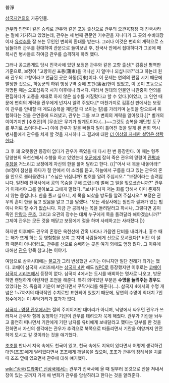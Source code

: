 普淨

[[삼국지연의]]의 가공인물.

[[관우]]와 인연이 깊은 승려로 관우와 같은 포동 출신으로 관우의 오관육참장 때 진국사라는 절에 기거하고 있었는데, 관우는 세 번째 관문인 기수관을 지나다가 그 곳의 수비대장이자 [[유성추]]를 잘 쓰는 무인인 변희의 환대를 받는다. 그러나 이것은 변희의 계략으로 스님들더러 관우를 환대하여 관문으로 들여보낸 후, 진국사 안에서 접대하다가 그곳에 매복시킨 병사들로 하여금 관우를 습격하게 하려 했다. 

그러나 공교롭게도 당시 진국사에 있던 보정은 관우와 같은 고향 출신[* 김홍신 평역판 기준으로, 보정이 "고향이신 포동(蒲東)을 떠나신 지 얼마나 되십니까?"라고 하는데 원래 관우의 고향이라고 언급된 곳은 하동(河東)이다. 이 문제는 연의의 편집 시기 때문에 발생한 것으로, 하동군의 하위 행정구역 중에 포판(蒲坂)현이 있었고, 이 곳이 포동으로 개명된 때는 오호십육국 시기 이후에나 와서다. 따라서 원대의 인물인 나관중이 연의를 편집하다가 고증을 제대로 하지 않은 실수를 저질렀다고 할 수 있다.]이었고, 그 인연 때문에 변희의 계략을 관우에게 넌지시 알려 주었다.[* 마찬가지로 김홍신 판에서는 보정이 관우를 안내할 때 계도(승복을 재단할 때 쓰이는 칼)를 가리키며 눈짓을 함으로써 위험하다는 것을 은연중에 드러냈고, 관우는 그를 보고 변희의 계략을 알아챘다.][* 별개의 이야기지만 [수호전]의 [무송]은 무기가 쌍계도이다.(...)~~그것도 승복을 재단할 도구를 무기로 쓰이다니!~~] 이에 관우가 칼을 빼들자 일이 틀어진 것을 알게 된 변희 역시 병사들에게 관우를 치게 할 것을 지시하나 그 결과에 대한 [[더 이상의 자세한 설명은 생략한다]].

그 후 꽤 오랫동안 등장이 없다가 관우가 죽었을 때 다시 한 번 등장한다. 이 때는 형주 당양현의 옥천산에서 수행을 하고 있었는데 [[오]]군에게 잡혀 죽은 관우의 망령이 [[관평]]과 [[주창]]을 거느리고 보정에게 자신의 한을 풀어 달라고 한다.
{{|"어서 내 목을 내놓아라!"
(보정이 참선을 하다가 절 안에서 이 소리를 듣고, 하늘에서 구름을 타고 있는 관우의 혼을 안으로 불러들였다.)
"스님은 뉘십니까? 법호를 알려 주십시오."
"보정이라는 승려입니다. 일전에 진국사에서 공의 목숨을 구해 드렸는데 벌써 그 일을 잊으셨습니까?"
관우가 이제서야 그를 알아보고 그에게 말했다.
"보시다시피 저는 화를 당해서 이미 존재하지 않는 몸입니다. 한을 풀고 싶으니, 제 목을 되찾을 방도를 알려 주십시오."
보정은 관우의 혼이 한을 품고 있음을 알고 그를 달랬다.
"모든 세상사에는 원인과 결과가 있는 법이니 어찌 할 수가 없습니다. 지금 관 공께서는 목을 돌려달라고 하시나, 그렇다면 공이 죽인 [[안량]]과 [[문추]], 그리고 오관의 장수는 대체 누구에게 목을 돌려달라 해야겠습니까?"
그제야 관우는 모든 것을 깨닫고 보정에게 절을 하며 사례하고는 사라졌다.|}}

하지만 이후에도 관우의 혼령은 옥천산에 간혹 나타나 가뭄엔 단비를 내리거나, 홍수 때는 해가 뜨게 하는 등 영험함을 보여 그 지역 사람들에게 신으로 모셔졌다[* 비단 이 설화 때문이 아니더라도, 관우를 신으로 숭배하는 곳은 여기 외에도 엄청 많다. 그 이유에 대해선 [[관우]] 항목 참고.]는 이야기.

여담으로 삼국시대에는 [[불교]]가 그리 번성했던 시기는 아니지만 일단 전래가 되기는 했다.
코에이 삼국지 시리즈에서는 [[삼국지 4]]만 해도 [[NPC]]로 등장했지만 이후로는 [[코에이]] [[삼국지 시리즈]]에서 등장이 없다. 삼국지 4에서는 도시를 배회하는 명사로 나오고, 방문하면 랜덤하게 이런저런 조언을 해준다. 특히 의미있던 부분은 '''수명을 늘려주는 경우'''도 있었다는 것. 죽음의 기운이 보인다면서 푸닥거리를 해준다(...). 삼국지 4에서의 수명 개념은 1~7까지의 대략적인 수치로만 표현되어 있었기 때문에, 당연히 수명이 최대치 7인 장수에게는 이 푸닥거리가 효과가 없다. 

[[삼국지 : 명장 관우]]에서는 절의 주지이지만 대머리가 아니며, 낙양에서 싸우던 관우가 쓰러져서 관우와 함께 동행하던 기란이 관우를 데려오자 묵게 해줬다. 관우가 기란을 놔두고 홀연히 떠나면서 기란에게 기란 낭자를 유비에게 보내달라고 했다는 당부를 한 것을 전하면서 자신의 생각에는 관우가 추격으로 북쪽으로 따돌리면서 기란을 여양까지 안전하게 모시고 갈 것이라는 것을 얘기했다.

[[조조]]를 만나서 지옥 속에도 천국이 있고, 천국 속에도 지옥이 있다면서 어떻게 생각하건 대인(조조)에게 달려있다면서 조조에게 깨달음을 줬으며, 조조가 관우의 장례식을 치룰 때 조조 옆에 있으면서 관우에 대해 얘기했다.

[[wiki:"삼국(드라마)" 신삼국]]에서는 관우가 진국사에 올 때 일부러 옷깃으로 잔을 쳐내서 창이 있는 곳까지 가게 해 변희가 관우를 암살하려고 한다는 것을 알려준다.

